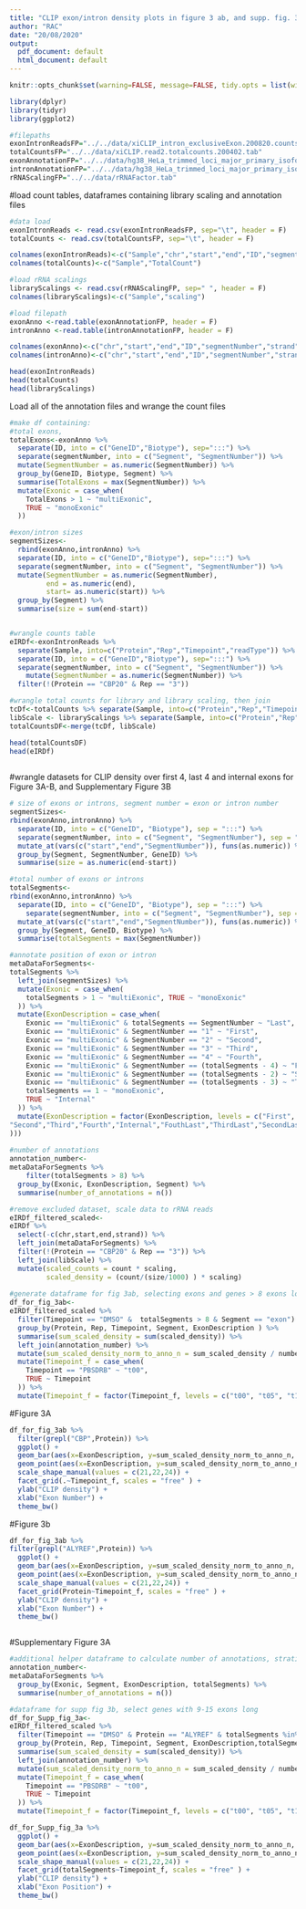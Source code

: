 ```yaml
---
title: "CLIP exon/intron density plots in figure 3 ab, and supp. fig. 3b"
author: "RAC"
date: "20/08/2020"
output:
  pdf_document: default
  html_document: default
---
```


```r
knitr::opts_chunk$set(warning=FALSE, message=FALSE, tidy.opts = list(width.cutoff = 60), tidy = TRUE)

library(dplyr)
library(tidyr)
library(ggplot2)

#filepaths
exonIntronReadsFP="../../data/xiCLIP_intron_exclusiveExon.200820.counts"
totalCountsFP="../../data/xiCLIP.read2.totalcounts.200402.tab"
exonAnnotationFP="../../data/hg38_HeLa_trimmed_loci_major_primary_isoform_annotated_exon_numbered.bed"
intronAnnotationFP="../../data/hg38_HeLa_trimmed_loci_major_primary_isoform_annotated_intron_numbered.bed"
rRNAScalingFP="../../data/rRNAFactor.tab"

```

#load count tables, dataframes containing library scaling and annotation files
```r
#data load
exonIntronReads <- read.csv(exonIntronReadsFP, sep="\t", header = F) 
totalCounts <- read.csv(totalCountsFP, sep="\t", header = F)

colnames(exonIntronReads)<-c("Sample","chr","start","end","ID","segmentNumber","strand","count")
colnames(totalCounts)<-c("Sample","TotalCount")

#load rRNA scalings
libraryScalings <- read.csv(rRNAScalingFP, sep=" ", header = F)
colnames(libraryScalings)<-c("Sample","scaling")

#load filepath
exonAnno <-read.table(exonAnnotationFP, header = F)
intronAnno <-read.table(intronAnnotationFP, header = F)

colnames(exonAnno)<-c("chr","start","end","ID","segmentNumber","strand")
colnames(intronAnno)<-c("chr","start","end","ID","segmentNumber","strand")

head(exonIntronReads)
head(totalCounts)
head(libraryScalings)
```

Load all of the annotation files and wrange the count files
```r

#make df containing:
#total exons,
totalExons<-exonAnno %>% 
  separate(ID, into = c("GeneID","Biotype"), sep=":::") %>%
  separate(segmentNumber, into = c("Segment", "SegmentNumber")) %>% 
  mutate(SegmentNumber = as.numeric(SegmentNumber)) %>%
  group_by(GeneID, Biotype, Segment) %>% 
  summarise(TotalExons = max(SegmentNumber)) %>% 
  mutate(Exonic = case_when(
    TotalExons > 1 ~ "multiExonic",
    TRUE ~ "monoExonic"
  )) 

#exon/intron sizes
segmentSizes<-
  rbind(exonAnno,intronAnno) %>% 
  separate(ID, into = c("GeneID","Biotype"), sep=":::") %>%
  separate(segmentNumber, into = c("Segment", "SegmentNumber")) %>%
  mutate(SegmentNumber = as.numeric(SegmentNumber),
         end = as.numeric(end),
         start= as.numeric(start)) %>%
  group_by(Segment) %>% 
  summarise(size = sum(end-start))


#wrangle counts table
eIRDf<-exonIntronReads %>%
  separate(Sample, into=c("Protein","Rep","Timepoint","readType")) %>%
  separate(ID, into = c("GeneID","Biotype"), sep=":::") %>%
  separate(segmentNumber, into = c("Segment", "SegmentNumber")) %>% 
    mutate(SegmentNumber = as.numeric(SegmentNumber)) %>%
  filter(!(Protein == "CBP20" & Rep == "3"))

#wrangle total counts for library and library scaling, then join
tcDf<-totalCounts %>% separate(Sample, into=c("Protein","Rep","Timepoint","readType"))
libScale <- libraryScalings %>% separate(Sample, into=c("Protein","Rep","Timepoint")) 
totalCountsDF<-merge(tcDf, libScale)

head(totalCountsDF)
head(eIRDf)
  
```


#wrangle datasets for CLIP density over first 4, last 4 and internal exons for Figure 3A-B, and Supplementary Figure 3B
```r
# size of exons or introns, segment number = exon or intron number 
segmentSizes<-
rbind(exonAnno,intronAnno) %>% 
  separate(ID, into = c("GeneID", "Biotype"), sep = ":::") %>% 
  separate(segmentNumber, into = c("Segment", "SegmentNumber"), sep = "_") %>% 
  mutate_at(vars(c("start","end","SegmentNumber")), funs(as.numeric)) %>% 
  group_by(Segment, SegmentNumber, GeneID) %>% 
  summarise(size = as.numeric(end-start))

#total number of exons or introns
totalSegments<-
rbind(exonAnno,intronAnno) %>% 
  separate(ID, into = c("GeneID", "Biotype"), sep = ":::") %>% 
    separate(segmentNumber, into = c("Segment", "SegmentNumber"), sep = "_") %>% 
  mutate_at(vars(c("start","end","SegmentNumber")), funs(as.numeric)) %>% 
  group_by(Segment, GeneID, Biotype) %>% 
  summarise(totalSegments = max(SegmentNumber))

#annotate position of exon or intron
metaDataForSegments<-
totalSegments %>%
  left_join(segmentSizes) %>%
  mutate(Exonic = case_when(
    totalSegments > 1 ~ "multiExonic", TRUE ~ "monoExonic"
  )) %>% 
  mutate(ExonDescription = case_when(
    Exonic == "multiExonic" & totalSegments == SegmentNumber ~ "Last",
    Exonic == "multiExonic" & SegmentNumber == "1" ~ "First",
    Exonic == "multiExonic" & SegmentNumber == "2" ~ "Second",
    Exonic == "multiExonic" & SegmentNumber == "3" ~ "Third",
    Exonic == "multiExonic" & SegmentNumber == "4" ~ "Fourth",
    Exonic == "multiExonic" & SegmentNumber == (totalSegments - 4) ~ "FouthLast",
    Exonic == "multiExonic" & SegmentNumber == (totalSegments - 2) ~ "SecondLast",
    Exonic == "multiExonic" & SegmentNumber == (totalSegments - 3) ~ "ThirdLast",
    totalSegments == 1 ~ "monoExonic", 
    TRUE ~ "Internal"
  )) %>% 
  mutate(ExonDescription = factor(ExonDescription, levels = c("First",
"Second","Third","Fourth","Internal","FouthLast","ThirdLast","SecondLast","Last"
)))
  
#number of annotations
annotation_number<-
metaDataForSegments %>% 
    filter(totalSegments > 8) %>% 
  group_by(Exonic, ExonDescription, Segment) %>% 
  summarise(number_of_annotations = n())

#remove excluded dataset, scale data to rRNA reads 
eIRDf_filtered_scaled<-
eIRDf %>% 
  select(-c(chr,start,end,strand)) %>% 
  left_join(metaDataForSegments) %>% 
  filter(!(Protein == "CBP20" & Rep == "3")) %>% 
  left_join(libScale) %>%
  mutate(scaled_counts = count * scaling,
         scaled_density = (count/(size/1000) ) * scaling)
  
#generate dataframe for fig 3ab, selecting exons and genes > 8 exons long. Average density of reads per exon. 
df_for_fig_3ab<-
eIRDf_filtered_scaled %>% 
  filter(Timepoint == "DMSO" &  totalSegments > 8 & Segment == "exon") %>%
  group_by(Protein, Rep, Timepoint, Segment, ExonDescription ) %>%
  summarise(sum_scaled_density = sum(scaled_density)) %>% 
  left_join(annotation_number) %>% 
  mutate(sum_scaled_density_norm_to_anno_n = sum_scaled_density / number_of_annotations) %>%
  mutate(Timepoint_f = case_when(
    Timepoint == "PBSDRB" ~ "t00", 
    TRUE ~ Timepoint
  )) %>%
  mutate(Timepoint_f = factor(Timepoint_f, levels = c("t00", "t05", "t10", "t15", "t20", "t40", "t60", "DMSO")))
```



#Figure 3A
```r

df_for_fig_3ab %>% 
  filter(grepl("CBP",Protein)) %>%
  ggplot() + 
  geom_bar(aes(x=ExonDescription, y=sum_scaled_density_norm_to_anno_n, fill = Protein), stat="summary" , fun = mean,position=position_dodge()) +
  geom_point(aes(x=ExonDescription, y=sum_scaled_density_norm_to_anno_n, shape = Rep, group = Protein), position= position_dodge(width=0.9)) +
  scale_shape_manual(values = c(21,22,24)) +
  facet_grid(.~Timepoint_f, scales = "free" ) +
  ylab("CLIP density") + 
  xlab("Exon Number") +
  theme_bw() 

```
#Figure 3b
```r
df_for_fig_3ab %>% 
filter(grepl("ALYREF",Protein)) %>%
  ggplot() + 
  geom_bar(aes(x=ExonDescription, y=sum_scaled_density_norm_to_anno_n, fill = Protein), stat="summary" , fun = mean,position=position_dodge()) +
  geom_point(aes(x=ExonDescription, y=sum_scaled_density_norm_to_anno_n, shape = Rep, group = Protein), position= position_dodge(width=0.9)) +
  scale_shape_manual(values = c(21,22,24)) +
  facet_grid(Protein~Timepoint_f, scales = "free" ) +
  ylab("CLIP density") + 
  xlab("Exon Number") +
  theme_bw()



```

#Supplementary Figure 3A
```r

#additional helper dataframe to calculate number of annotations, stratified by total exon number, and position of exon. 
annotation_number<-
metaDataForSegments %>% 
  group_by(Exonic, Segment, ExonDescription, totalSegments) %>% 
  summarise(number_of_annotations = n())

#dataframe for supp fig 3b, select genes with 9-15 exons long
df_for_Supp_fig_3a<-
eIRDf_filtered_scaled %>% 
  filter(Timepoint == "DMSO" & Protein == "ALYREF" & totalSegments %in% c(9:15) & Segment == "exon") %>%
  group_by(Protein, Rep, Timepoint, Segment, ExonDescription,totalSegments ) %>%
  summarise(sum_scaled_density = sum(scaled_density)) %>% 
  left_join(annotation_number) %>% 
  mutate(sum_scaled_density_norm_to_anno_n = sum_scaled_density / number_of_annotations) %>%
  mutate(Timepoint_f = case_when(
    Timepoint == "PBSDRB" ~ "t00", 
    TRUE ~ Timepoint
  )) %>%
  mutate(Timepoint_f = factor(Timepoint_f, levels = c("t00", "t05", "t10", "t15", "t20", "t40", "t60", "DMSO")))

df_for_Supp_fig_3a %>% 
  ggplot() + 
  geom_bar(aes(x=ExonDescription, y=sum_scaled_density_norm_to_anno_n, fill = Protein), stat="summary" , fun = mean,position=position_dodge()) +
  geom_point(aes(x=ExonDescription, y=sum_scaled_density_norm_to_anno_n, shape = Rep, group = Protein), position= position_dodge(width=0.9)) +
  scale_shape_manual(values = c(21,22,24)) +
  facet_grid(totalSegments~Timepoint_f, scales = "free" ) +
  ylab("CLIP density") + 
  xlab("Exon Position") +
  theme_bw()

```

